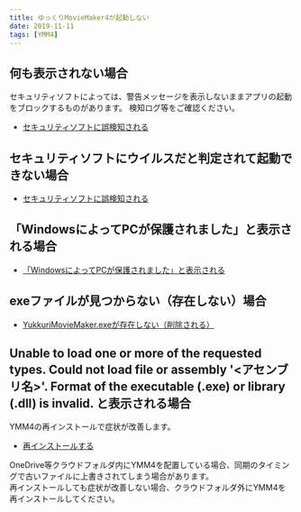 ```yaml
---
title: ゆっくりMovieMaker4が起動しない
date: 2019-11-11
tags: [YMM4]
---
```

## 何も表示されない場合
セキュリティソフトによっては、警告メッセージを表示しないままアプリの起動をブロックするものがあります。
検知ログ等をご確認ください。
- [セキュリティソフトに誤検知される](../セキュリティソフトに誤検知される/)

## セキュリティソフトにウイルスだと判定されて起動できない場合
- [セキュリティソフトに誤検知される](../セキュリティソフトに誤検知される/)

## 「WindowsによってPCが保護されました」と表示される場合
- [「WindowsによってPCが保護されました」と表示される](../「windowsによってpcが保護されました」と表示される/)

## exeファイルが見つからない（存在しない）場合
- [YukkuriMovieMaker.exeが存在しない（削除される）](../exeファイルが消える/)

## Unable to load one or more of the requested types. Could not load file or assembly '<アセンブリ名>'. Format of the executable (.exe) or library (.dll) is invalid. と表示される場合
YMM4の再インストールで症状が改善します。
- [再インストールする](/ymm4/faq/startup_trouble/manualupdate/)

OneDrive等クラウドフォルダ内にYMM4を配置している場合、同期のタイミングで古いファイルに上書きされてしまう場合があります。  
再インストールしても症状が改善しない場合、クラウドフォルダ外にYMM4を再インストールしてください。